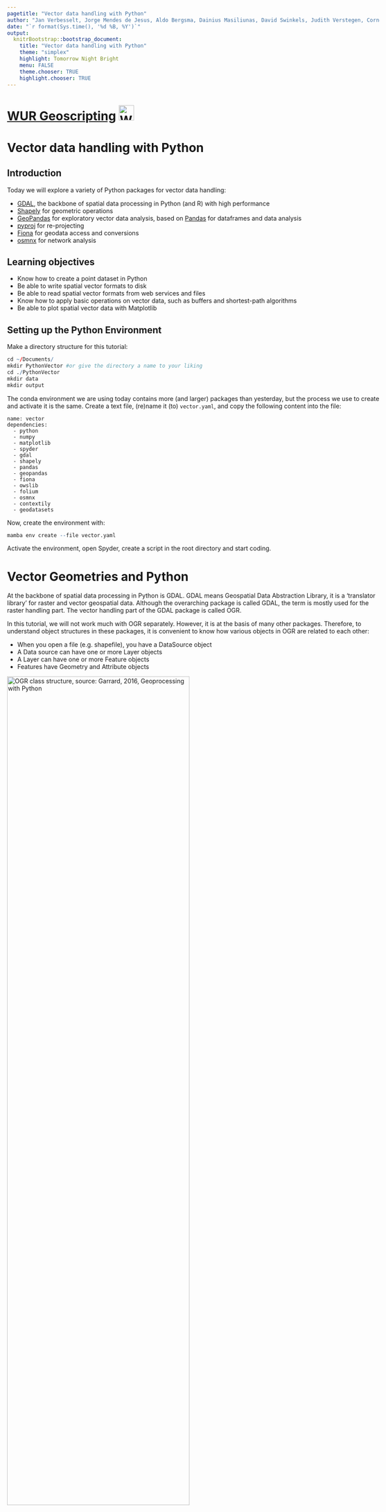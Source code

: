 ```yaml
---
pagetitle: "Vector data handling with Python"
author: "Jan Verbesselt, Jorge Mendes de Jesus, Aldo Bergsma, Dainius Masiliunas, David Swinkels, Judith Verstegen, Corné Vreugdenhil"
date: "`r format(Sys.time(), '%d %B, %Y')`"
output:
  knitrBootstrap::bootstrap_document:
    title: "Vector data handling with Python"
    theme: "simplex"
    highlight: Tomorrow Night Bright
    menu: FALSE
    theme.chooser: TRUE
    highlight.chooser: TRUE
---
```


<style type="text/css">
body {max-width: none;}
a:visited {color: #91170a;}
</style>

# [WUR Geoscripting](https://geoscripting-wur.github.io/) <img src="https://www.wur.nl/upload/854757ab-168f-46d7-b415-f8b501eebaa5_WUR_RGB_standard_2021-site.svg" alt="WUR logo" style="height: 35px;"/>

# Vector data handling with Python

## Introduction

Today we will explore a variety of Python packages for vector data handling:

* [GDAL](https://pypi.org/project/GDAL/), the backbone of spatial data processing in Python (and R) with high performance
* [Shapely](https://shapely.readthedocs.io/en/stable/) for geometric operations
* [GeoPandas](http://geopandas.org/) for exploratory vector data analysis, based on [Pandas](http://pandas.pydata.org/) for dataframes and data analysis
* [pyproj](https://github.com/jswhit/pyproj) for re-projecting
* [Fiona](https://fiona.readthedocs.io/en/latest/) for geodata access and conversions
* [osmnx](https://osmnx.readthedocs.io/en/stable/) for network analysis 

## Learning objectives

- Know how to create a point dataset in Python
- Be able to write spatial vector formats to disk
- Be able to read spatial vector formats from web services and files
- Know how to apply basic operations on vector data, such as buffers and shortest-path algorithms
- Be able to plot spatial vector data with Matplotlib

## Setting up the Python Environment

Make a directory structure for this tutorial:

```r
cd ~/Documents/
mkdir PythonVector #or give the directory a name to your liking
cd ./PythonVector
mkdir data
mkdir output
```

The conda environment we are using today contains more (and larger) packages than yesterday, but the process we use to create and activate it is the same. Create a text file, (re)name it (to) `vector.yaml`, and copy the following content into the file:

```
name: vector
dependencies:
  - python
  - numpy
  - matplotlib
  - spyder
  - gdal
  - shapely
  - pandas
  - geopandas
  - fiona
  - owslib
  - folium
  - osmnx
  - contextily
  - geodatasets
```

Now, create the environment with:

```r
mamba env create --file vector.yaml
```

Activate the environment, open Spyder, create a script in the root directory and start coding.

# Vector Geometries and Python

At the backbone of spatial data processing in Python is GDAL. GDAL means Geospatial Data Abstraction Library, it is a ‘translator library’ for raster and vector geospatial data. Although the overarching package is called GDAL, the term is mostly used for the raster handling part. The vector handling part of the GDAL package is called OGR.

In this tutorial, we will not work much with OGR separately. However, it is at the basis of many other packages. Therefore, to understand object structures in these packages, it is convenient to know how various objects in OGR are related to each other:

* When you open a file (e.g. shapefile), you have a DataSource object
* A Data source can have one or more Layer objects
* A Layer can have one or more Feature objects
* Features have Geometry and Attribute objects

<img src="./images/ogr_structure.png" alt="OGR class structure, source: Garrard, 2016, Geoprocessing with Python" width = "70%">

WKT ([Well Known Text](https://en.wikipedia.org/wiki/Well-known_text)) is a markup language that describes spatial information in a clean text format. WKT can represent the following distinct (OGC-defined) vector objects:

* Geometry primitives (single entity, basic types):
    * Point
    * Line (formally known as a LineString)
    * Polygon
* Multipart geometries, homogeneous entity collections:
    * Multi-Point
    * Multi-Line (MultiLineString)
    * Multi-Polygon
* GeometryCollection:
    * A combination of any of the above
* Other, less used objects

Geometric objects in any Python package (e.g. GDAL, shapely) are usually based on the geometries that can be represented in WKT strings. As such, it is useful to know how to write geometries in WKT; then you do not need to learn the specific way of each individual Python package. GDAL (OGR) example:

```Python
from osgeo import ogr

# Define the WKT string
wktstring = "POINT (1120351.5712494177 741921.4223245403)"

# Transform to a GDAL (OGR) object
point = ogr.CreateGeometryFromWkt(wktstring)

# Get properties
print(type(point))
print("%d,%d" % (point.GetX(), point.GetY()))
```

A Shapely example, where we create a point from WKT or make the Point object directly:

```Python
from shapely.geometry import Point
from shapely.wkt import loads

# Create point from WKT string 
wktstring = 'POINT(173994.1578792833 444133.6032947102)'
wageningen_campus = loads(wktstring)
print(type(wageningen_campus))

# Point directly
wageningen_campus = Point([173994.1578792833, 444133.60329471016])
print(type(wageningen_campus))
```

There is an equivalent in binary format called WKB, easier for computers to process and more efficient for data transfer.

```block
> **Question 1**: What does WKB mean? (hint: think about WKT)
```

# Geopandas: GeoSeries and GeoDataFrames

GeoPandas strives to make vector processing in Python easier and has many functions available for exploratory vector data analysis. GeoPandas is based on Pandas. Pandas has two main data structures: the `Series` and the `DataFrame`. Correspondingly, GeoPandas has two main data structures: the `GeoSeries` and the `GeoDataFrame`. 

A `GeoSeries` is a vector of features, where each feature contains: 1) an index, and 2) a geometry. The latter is a `shapely.geometry` object, and therefore inherits attributes and methods from shapely geometries, such as area, bounds, distance, etc. Finally, a `GeoSeries` can contain a coordinate reference system (crs). GeoPandas functions, such as buffering, can be applied to `GeoSeries`:

```Python
import geopandas as gpd
from shapely.wkt import loads

# Define a point
wktstring = 'POINT(173994.1578792833 444133.6032947102)'

# Convert to a GeoSeries
gs = gpd.GeoSeries([loads(wktstring)])

# Inspect the properties
print(type(gs), len(gs))

# Specify the projection
gs.crs = "EPSG:28992" 

# We can now apply a function
# As an example, we add a buffer of 100 m
gs_buffer = gs.buffer(100)

# Inspect the results
print(gs.geometry)
print(gs_buffer.geometry)
```

A `GeoDataFrame` is a tabular data structure with multiple columns, where one column is a `GeoSeries`. `GeoDataFrames` can be loaded from a file, created with data or loaded from a Pandas `DataFrame`. A Pandas `DataFrame` is, just like the structured NumPy array you learned about in the previous tutorial, a dataframe equivalent of R in Python. Note that a `GeoSeries` is thus an equivalent to a `geometry` column/vector in R.

A Pandas `DataFrame` plus a list of shapely geometries can be converted into a `GeoSeries` or directly to a `GeoDataFrame`. 

```Python
import pandas as pd

# Create some data, with three points, a, b, and c.
data = {'name': ['a', 'b', 'c'],
        'x': [173994.1578792833, 173974.1578792833, 173910.1578792833],
        'y': [444135.6032947102, 444186.6032947102, 444111.6032947102]}

# Turn the data into a Pandas DataFrame (column names are extracted automatically)
df = pd.DataFrame(data)

# Inspect the DataFrame
print(df.head)

# Use the coordinates to make shapely Point geometries
geometry = [Point(xy) for xy in zip(df['x'], df['y'])]

# Pandas DataFrame and shapely Points can together become a GeoPandas GeoDataFrame
# Note that we specify the CRS (projection) directly while creating a GDF
wageningenGDF = gpd.GeoDataFrame(df, geometry=geometry, crs="EPSG:28992") 

# Inspect wageningenGDF
print(type(wageningenGDF), len(wageningenGDF))
```


```block
> **Question 2**: What is the difference between a GeoSeries and a GeoDataFrame?
```

Geopandas provides a high-level interface to the Matplotlib library (see previous tutorial) for visualization. Vector data can simply be mapped by using the `plot()` method in a `GeoSeries` or `GeoDataFrame`. Several other arguments to customize the plot can still be used. Note that the aspect of the axes (see previous tutorial) is set to equal automatically when using Geopandas plot, i.e. the horizontal and vertical scale are automatically made the same.

```Python
from matplotlib import pyplot as plt

# Plotting a map of the GeoDataFrame directly
wageningenGDF.plot(marker='*', color='green', markersize=50)
```
<img src="./images/wageningenGDF.png" alt="Landmarks in Wageningen" width = "60%">

<!-- This part has been removed in 2021/2022 to make space for more explanation on geometries
## Geocoding

Geocoding is the practice of locating the coordinates of addresses, cities, countries, and landmarks across the globe. Python has GeoPy to perform geocoding. GeoPy has a lot of [geocoders available](https://geopy.readthedocs.io/en/stable/) from Bing, Google, HERE, TomTom, MapBox and others. Often you need to have an API key to use the geocoders, which is used by the provider to limit the amount of requests to be able to keep the geocoding service running for everyone. Some geocoders are publicly available, such as Nominatim. Nominatim is made and used by OpenStreetMap. Paste the code below in Spyder and run the geocoder:

```Python
from geopy.geocoders import Nominatim
geolocator = Nominatim(user_agent="specify_random_user_agent")
location = geolocator.geocode("Wageningen University")
print((location.latitude, location.longitude))
# It should print two coordinates: (lat: 51.98527485, lon:5.66370505205543)
```

Try to locate the coordinates of your own house. -->

# Re-projecting

<!-- 
From the geocoder you got a latitude and longitude. On the web it is very common to use latitude and longitude in [WGS84 geographic coordinate system](http://spatialreference.org/ref/epsg/wgs-84). In local projects often projected coordinate systems are required to perform accurate geometric calculations. PyProj reprojects your coordinates from any input projection to an output projection. Use PyProj to do a simple conversion on a coordinate pair:

```Python
from pyproj import Transformer
geolocator = Nominatim(user_agent="specify_random_user_agent")
location = geolocator.geocode("Wageningen University")
x, y = Transformer.from_crs(4326, 28992).transform(location.latitude, location.longitude) #mind swap in axis order!
print([x, y]) # always inspect results of your data handling, in this case double-check the coordinates due to potential swap in axis order.

```
-->
 
An important step in the pre-processing of geodata is to get all datasets in a projection that suits the analysis to be performed. GeoPandas uses PyProj in the backend to reproject the geometry of the GeoDataFrame. Here is an example of how to reproject the `wageningenGDF` `GeoDataFrame` we created earlier from Dutch RD New (EPSG:28992) to WGS84 (EPSG:4326):

```Python
# Check the current crs
print(wageningenGDF.crs)

# Re-project the points to WGS84
wageningenGDF = wageningenGDF.to_crs('EPSG:4326')

# Check the crs again to see if the changes were succesful
print(wageningenGDF.crs)
```

# Writing and Reading Files

GeoPandas uses [pyogrio](https://pyogrio.readthedocs.io/en/latest/) for file reading and writing files, while pyogrio, in its turn, builds on GDAL/OGR. Pygrio has drivers for most spatial datatypes, for example:

* Open formats such as GeoJSON and GPX
* ESRI formats such as shapefiles and OpenFileGDB
* Other formats such as MapInfo and DGN

In some cases, especially when connection external data sources such as webservices or databases Geopandas needs an external library to handle this connection, like OwsLib for webservices or Psycopg2 (or alternative) for databases. If none of these packages are helpful to access your files, [OGR might still be able to help](http://www.gdal.org/ogr_formats.html).

A `GeoDataFrame` can be written directly to a GeoJSON file or a shapefile. [GeoJSON is a recommended format](http://switchfromshapefile.org/) to use for geographic data in WGS84 coordinate system since JSON dictionaries are easy to read and use on the web, and GeoJSON is supported in popular GIS software. [GeoJSON](http://geojson.org/) is a standard format to encode Geographic data structures in a dictionary. We assume that you are working in the main repository in which you have a data repository. Write some files to a GeoJSON and shapefile:

```Python
# Save to disk
wageningenGDF.to_file(filename='data/wageningenPOI.geojson', driver='GeoJSON')
wageningenGDF.to_file(filename='data/wageningenPOI.shp', driver='ESRI Shapefile')
```

Reading files is just as intuitive:

```Python
# Read from disk
jsonGDF = gpd.read_file('data/wageningenPOI.geojson')
shpGDF = gpd.read_file('data/wageningenPOI.shp')
```

# Reading from webservices

The web has a lot of geodata available. The Open GeoSpatial Consortium ([OGC](https://www.ogc.org/)) has specified standard protocols for geo-webservices, such as [Web Feature Service](http://www.opengeospatial.org/standards/wfs) (WFS) and [Web Map Service](http://www.opengeospatial.org/standards/wms) (WMS). The standard web service protocols make it easy to access data. For example, the following WFS provides data from the central bureau of statistics, containing statistics about each postal code and is provided by the Dutch Kadaster:

```Python
from owslib.wfs import WebFeatureService

# Put the WFS url in a variable
wfsUrl = 'https://service.pdok.nl/cbs/postcode6/2022/wfs/v1_0?'

# Create a WFS object
wfs = WebFeatureService(url=wfsUrl, version='2.0.0')

# Get the title from the object
print(wfs.identification.title)

# Check the contents of the WFS
print(list(wfs.contents))
```

```block
> **Question 3**: How many feature sets does this WFS contain?
```

WFS give access to data in vector format and allow a quick view of the data making geodata accessible for everyone. If you want to do a large analysis, it is better to download geodata from other available repositories and not from a WFS, as it typically has limits on the number of features that can be requested, such as 100 or 1000 features. In the WFS above, they are very generous with a limit of max 15.000 features per request.

Load some postal code geometries from the WFS service for the campus area and plot them:

```Python
# Define center point and create bbox for study area
x, y = (173994.1578792833, 444133.60329471016)
xmin, xmax, ymin, ymax = x - 1000, x + 350, y - 1000, y + 350

# Get the features for the study area (using the wfs from the previous code block)
response = wfs.getfeature(typename=list(wfs.contents)[0], bbox=(xmin, ymin, xmax, ymax))

# Save them to disk
with open('data/postal_codes.gml', 'wb') as file:
    file.write(response.read())

# Read again with GeoPandas
pc_gdf = gpd.read_file('data/postal_codes.gml')

# Inspect and plot to get a quick view
print(type(pc_gdf))
pc_gdf.plot()
plt.show()
```

<img src="./images/postal_codes.png" alt="Roads in Wageningen" width = "60%">


```block
> **Question 4**: How many roads are there in the resulting GeoDataFrame (hint: _len()_ or _.info()_)? Do we miss roads in the extent?
```

Now let's load some buildings from another WFS service (BAG) and plot them too. 

```Python
import json

# Get the WFS of the BAG
wfsUrl = 'https://service.pdok.nl/lv/bag/wfs/v2_0'
wfs = WebFeatureService(url=wfsUrl, version='2.0.0')
layer = list(wfs.contents)[0]

# Define center point and create bbox for study area
x, y = (173994.1578792833, 444133.60329471016)
xmin, xmax, ymin, ymax = x - 500, x + 500, y - 500, y + 500

# Get the features for the study area
# notice that we now get them as json, in contrast to before
response = wfs.getfeature(typename=layer, bbox=(xmin, ymin, xmax, ymax), outputFormat='json')
data = json.loads(response.read())

# Create GeoDataFrame, without saving first
buildingsGDF = gpd.GeoDataFrame.from_features(data['features'])

# Set crs to RD New
buildingsGDF.crs = 28992

# Plot roads and buildings together
pc_layer = pc_gdf.plot(color='grey')
buildingsGDF.plot(ax=pc_layer, color='red')

# Set the limits of the x and y axis
pc_layer.set_xlim(xmin, xmax)
pc_layer.set_ylim(ymin, ymax)

# Save the figure to disk
plt.savefig('./output/postalcodes_buildings.png')
```

<img src="./images/postalcodes_buildings.png" alt="Buildings in Wageningen" width = "60%">

```block
> **Question 5**: How many buildings do you get? (hint: _len()_) Do you miss buildings? How can we extract missing buildings in our extent?
```

# Selecting data

GeoDataFrames store rows and columns in a tabular format. To select specific rows, you can make use of the DataFrame functionality of Pandas. Inspect the content of your data:

```Python
# Pandas function that returns the column labels of the DataFrame
print(buildingsGDF.columns)

# Pandas function that returns the first n rows, default n = 5
print(buildingsGDF.head())

# shape area (in the units of the projection)
print(buildingsGDF.area)
```

Columns can be selected using the name of the column. Let us take a look at the construction year ('bouwjaar') of the buildings.

```Python
# Inspect building year column
print(buildingsGDF['bouwjaar'])
```

For selecting rows, GeoPandas inherits the pandas methods for selecting data: label based indexing with `loc`, and integer position based indexing with `iloc`, which apply to both `GeoSeries` and `GeoDataFrame` objects. For more information on indexing/selecting, see the [pandas documentation](https://pandas.pydata.org/pandas-docs/stable/user_guide/indexing.html). In addition to these, GeoPandas provides coordinate based indexing with the `cx` indexer, which slices using a bounding box. 

Let us select buildings (rows) with a larger surface area than 1000 m2 with the `.loc` method.

```Python
# Inspect first
print(buildingsGDF.area > 1000)

# Make the selection, select all rows with area > 1000 m2, and all columns
# Using 'label based' indexing with loc, here with a Boolean array
largeBuildingsGDF = buildingsGDF.loc[buildingsGDF.area > 1000, :]

# Plot
largeBuildingsGDF.plot()
```

When selecting rows based on a conditional rule we can ask pandas to check whether a value from a row is equal to a value. In the example below we select the rows where the buildings are not in use. We do this by checking where the state ('status' in Dutch) is not equal (!=) to in use ('Pand in gebruik'). This returns a boolean array, which we can use to select rows. All rows where this array returns True are selected and the False rows are discarded. 

```Python
# Inspect first
print( buildingsGDF['status'] != 'Pand in gebruik' )

# Make the selection, the list of required values can contain more than one item
newBuildingsGDF = buildingsGDF[buildingsGDF['status'] != 'Pand in gebruik']

# Plot the new buildings with a basemap for reference
# based on https://geopandas.org/gallery/plotting_basemap_background.html
import contextily as ctx

# Re-project
newBuildingsGDF = newBuildingsGDF.to_crs(epsg=3857)

# Plot with 50% transparency
ax = newBuildingsGDF.plot(figsize=(10, 10), alpha=0.5, edgecolor='k')
ctx.add_basemap(ax, source=ctx.providers.OpenStreetMap.Mapnik, zoom=17)
ax.set_axis_off()
plt.savefile()
```

<img src="./images/unused_buildings.png" alt="Parcels at Wageningen University Campus" width = "60%">

(Figures shown here and in the next section may differ slightly from the ones you obtain.)

# Geometric manipulations

GeoDataFrames and GeoSeries have several [constructive methods](http://geopandas.org/geometric_manipulations.html) to modify the geometry: buffer, boundary, centroid, convex hull, envelope, simplify, unary union, rotate, scale, skew and translate. When modifying the geometries in the DataFrames, it is a good practice to keep track of your geometry types and your geometry data. Have a look at the geometry types of the rivers.

```Python
# We will use a sample data library called geodatasets
import geodatasets

# For this example we will look at the european rivers
riversGDF = gpd.read_file(geodatasets.get_path('eea.large_rivers'))
rivers_GDF = riversGDF.to_crs(3857)


print(type(riversGDF))
print(type(riversGDF))
print(riversGDF['geometry'])
```

Let's create a buffer around the rivers to represent coverage of roads, assuming roads have all a width of 1000 meters.

```Python
# Buffer of 1.5 m on both sides
riversbufferGDF = gpd.GeoDataFrame(riversGDF, geometry=riversGDF(distance=500)) 

# Plot
roadsPolygonGDF.plot(color='blue', edgecolor='blue')

# Check the total coverage of buffers
print(roadsPolygonGDF.area.sum())
```

As we created buffers around many connected lines, we expect overlap of these buffer features. Therefore, let us merge all road buffer (polygon) features together in a `unary_union` and check again for the total coverage of buffers.

```Python
# Apply unary_union
# This returns a geometry, which we convert to a GeoSeries to be able to apply GeoPandas methods again
roadsUnionGS = gpd.GeoSeries(roadsPolygonGDF.unary_union)

# Check the new total coverage of buffers and compute the overlap
print(roadsUnionGS.area)
print('There was an overlap of ' + round((roadsPolygonGDF.area.sum() - roadsUnionGS.area[0]), 1).astype(str) + ' square meters.')
```

```block
> **Question 6**: What is the geometry type in RoadsUnionGS?
```

```block
> **Question 7**: What coordinate system does RoadsUnionGS have?
```

GeoPandas can perform various [overlay operations](http://geopandas.org/set_operations.html): intersection, union, symmetrical difference and difference. We will clip the roads with convexed parcels by using intersection. As an example, let us focus on the area around the new buildings on the campus and extract the existing roads close to them. To do so we buffer the new buildings with 100 meter, merge them with a `unary_union` and create a convex hull around the merged (multipolygon) buildings. Finally we clip the roads with this single polygon.
```Python
# Re-project
newBuildingsGDF = newBuildingsGDF.to_crs(epsg=28992)

# Buffer, returns geometry, convert to GeoSeries
areaOfInterestGS = gpd.GeoSeries(newBuildingsGDF.buffer(distance=100).unary_union)

# Convex hull, returns a GeoSeries of geometries, convert to GeoDataFrame
areaOfInterestGDF = gpd.GeoDataFrame(areaOfInterestGS.convex_hull)

# Adapt metadata
areaOfInterestGDF = areaOfInterestGDF.rename(columns={0:'geometry'}).set_geometry('geometry')
areaOfInterestGDF.crs = 'EPSG:28992'

# Perform an intersection overlay
roadsIntersectionGDF = gpd.overlay(areaOfInterestGDF, roadsPolygonGDF, how="intersection")

# Plot the results
roadlayer = roadsIntersectionGDF.plot(color='grey', edgecolor='grey')
roadlayer.set_xlim(xmin, xmax)
roadlayer.set_ylim(ymin, ymax)
newBuildingsGDF.plot(ax=roadlayer, color='red')
```

<img src="./images/roadsIntersectionGDF.png" alt="New buildings at Wageningen University Campus and roads close to it" width = "60%">

In summary, the advantage of GeoPandas is that it allows both geometric and dataframe manipulations/selections. As a result, GeoPandas can for example select the roads within a set bounding box **and** within (and maintained by) Wageningen Municipality.

```Python
# Put the WFS url in a variable
wfsUrl = 'https://geodata.nationaalgeoregister.nl/nwbwegen/wfs?'

# Create a WFS object
wfs = WebFeatureService(url=wfsUrl, version='2.0.0')

# Let's create a bit bigger bounding box for this example than last time
x, y = (173994.1578792833, 444133.60329471016)
xmin, xmax, ymin, ymax = x - 3000, x + 3000, y - 3000, y + 3000

# Get the features for the study area
response = wfs.getfeature(typename=list(wfs.contents)[0], bbox=(xmin, ymin, xmax, ymax))
roadsGDF = gpd.read_file(response)

# Select the roads within Wageningen municipality
wageningenRoadsGDF = roadsGDF.loc[roadsGDF['gme_naam'] == 'Wageningen']

# Plot
wageningenRoadsGDF.plot(edgecolor='purple')
```

<img src="./images/WageningenRoadsGDF.png" alt="Roads within the Wageningen Municipality" width = "60%">

# Network analysis

[OSMnx](https://osmnx.readthedocs.io/en/stable/) retrieves, constructs, analyzes and visualizes street networks from [OpenStreetMap](https://www.openstreetmap.org/search?query=Wageningen%20university#map=18/51.98528/5.66368). In short, a network analysis is investigating structures of relations between entities with the use of networks and graph theory. In spatial data, such entities are typically animals or people, and the relations between them, for example social networks. But relations can also be between multiple points in time for the same person, e.g. movement processes like walking, cycling, and driving. 

The following script downloads the street network of Wageningen from Open Street Map as a graph, plots it, and saves it.

```Python
import osmnx as ox

# Using a geocoder to get the extent
city = ox.geocoder.geocode_to_gdf('Wageningen, Netherlands')
ox.plot.plot_footprints(ox.project_gdf(city))

# Get bike network and create graph
wageningenRoadsGraph = ox.graph.graph_from_place('Wageningen, Netherlands', network_type='bike')

# Plot and save
ox.plot.plot_graph(wageningenRoadsGraph, figsize=(10, 10), node_size=2)
ox.io.save_graph_shapefile(G=wageningenRoadsGraph, filepath='data/OSMnetwork_Wageningen.shp')

# Metadata
gdf_nodes, gdf_edges = ox.graph_to_gdfs(G=wageningenRoadsGraph)
print(gdf_nodes.info())
print(gdf_edges.info())
```

<img src="./images/osmnxGraph.png" alt="Roads in Wageningen" width = "50%">

OSMnx can store the downloaded street network (the Graph) as a shapefile or as a `GeoDataFrame`. Furthermore, the main purpose of the module is to perform network analyses, such as a shortest path from source to target location. Let us calculate the shortest path from Wageningen campus to Wageningen city center. Is this the route you would take?

```Python
# Origin
source = ox.distance.nearest_nodes(wageningenRoadsGraph, 5.665779, 51.987817)

# Destination
target = ox.distance.nearest_nodes(wageningenRoadsGraph, 5.662409, 51.964870)

# Compute shortest path 
shortestroute = ox.distance.shortest_path(G=wageningenRoadsGraph, orig=source, 
                                          dest=target, weight='length')

# Plot
ox.plot.plot_graph_route(wageningenRoadsGraph, shortestroute, figsize=(20, 20), 
                         route_alpha=0.6, route_color='darkred',  bgcolor='white', 
                         node_color='darkgrey', edge_color='darkgrey',
                         route_linewidth=10, orig_dest_size=100)
```

<img src="./images/shortestPathGraph.png" alt="Shortest path from Wageningen University Campus to Wageningen City Center" width = "100%">

# Interactive visualization

There are multiple options to visualize your geodata: GIS software (QGIS), web maps (leaflet/Folium) and images (Matplotlib). We have already explored some of them previously during the tutorials, but here we will take a closer look at creating interactive web maps using Folium.

Folium uses leaflet on the backend to make web maps, easily visualized on a webpage. [Leaflet](https://leafletjs.com/) is an open-source JavaScript library for mobile-friendly interactive maps. Folium handles GeoDataFrames or JSON files as input for the interactive map. The Python script below makes a `.html` file in your working directory, which you can open in a [web browser](campusMap.html):

```Python
import folium

# Initialize the map
campusMap = folium.Map([51.98527485, 5.66370505205543], zoom_start=17)

# Re-project
buildingsGDF = buildingsGDF.to_crs(4326)
roadsPolygonGDF = roadsPolygonGDF.to_crs(4326)

# Add the buildings
folium.Choropleth(buildingsGDF, name='Building construction years',
                  data=buildingsGDF, columns=['identificatie', 'bouwjaar'],
                  key_on='feature.properties.identificatie', fill_color='RdYlGn',
                  fill_opacity=0.7, line_opacity=0.2,
                  legend_name='Construction year').add_to(campusMap)

# Add the roads
folium.GeoJson(roadsPolygonGDF).add_to(campusMap)

# Add layer control
folium.LayerControl().add_to(campusMap)

# Save (you can now open the generated .html file from the output directory)
campusMap.save('output/campusMap.html')
```

# More info
- [Geo-Spatial Notebooks](https://github.com/jupyter/jupyter/wiki/A-gallery-of-interesting-Jupyter-Notebooks#earth-science-and-geo-spatial-data)
- [Geo Python course](https://geo-python.github.io)
- [GDAL tutorials](https://gdal.org/api/python.html#tutorials)
